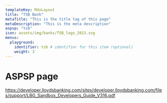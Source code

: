 ```yaml
---
templateKey: MdxLayout
title: "TSB Bank"
metaTitle: "This is the title tag of this page"
metaDescription: "This is the meta description"
aspsp: "tsb"
icon: assets/img/banks/TSB_logo_2013.svg
menus:
  playground: 
    identifier: tsb # identifier for this item (optional)
    weight: 3
---
```


# ASPSP page

https://developer.lloydsbanking.com/sites/developer.lloydsbanking.com/files/support/LBG_Sandbox_Developers_Guide_V316.pdf

